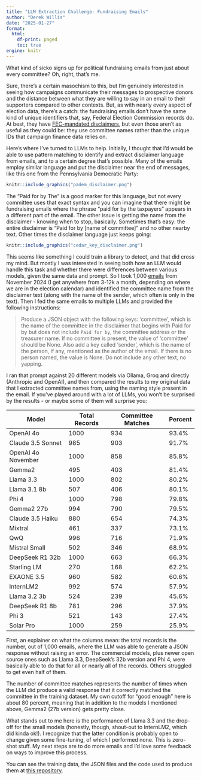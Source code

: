 ```yaml
---
title: "LLM Extraction Challenge: Fundraising Emails"
author: "Derek Willis"
date: "2025-01-27"
format:
  html:
    df-print: paged
    toc: true
engine: knitr
---
```


What kind of sicko signs up for political fundraising emails from just about every committee? Oh, right, that's me.

Sure, there's a certain masochism to this, but I'm genuinely interested in seeing how campaigns communicate their messages to prospective donors and the distance between what they are willing to say in an email to their supporters compared to other contexts. But, as with nearly every aspect of election data, there's a catch: the fundraising emails don't have the same kind of unique identifiers that, say, Federal Election Commission records do. At best, they have [FEC-mandated disclaimers](https://www.fec.gov/help-candidates-and-committees/advertising-and-disclaimers/), but even those aren't as useful as they could be: they use committee names rather than the unique IDs that campaign finance data relies on.

Here's where I've turned to LLMs to help. Initially, I thought that I'd would be able to use pattern matching to identify and extract disclaimer language from emails, and to a certain degree that's possible. Many of the emails employ similar language and put the disclaimer near the end of messages, like this one from the Pennsylvania Democratic Party:

```r
knitr::include_graphics("padem_disclaimer.png")
```

The "Paid for by The" is a good marker for this language, but not every committee uses that exact syntax and you can imagine that there might be fundraising emails where the phrase "paid for by the taxpayers" appears in a different part of the email. The other issue is getting the name from the disclaimer - knowing when to stop, basically. Sometimes that's easy: the entire disclaimer is "Paid for by \[name of committee\]" and no other nearby text. Other times the disclaimer language just keeps going:

```r
knitr::include_graphics("cedar_key_disclaimer.png")
```

This seems like something I could train a library to detect, and that did cross my mind. But mostly I was interested in seeing both how an LLM would handle this task and whether there were differences between various models, given the same data and prompt. So I took 1,000 [emails](https://political-emails.herokuapp.com/) from November 2024 (I get anywhere from 3-12k a month, depending on where we are in the election calendar) and identified the committee name from the disclaimer text (along with the name of the sender, which often is only in the text). Then I fed the same emails to multiple LLMs and provided the following instructions:

> Produce a JSON object with the following keys: 'committee', which is the name of the committee in the disclaimer that begins with Paid for by but does not include `Paid for by`, the committee address or the treasurer name. If no committee is present, the value of 'committee' should be None. Also add a key called 'sender', which is the name of the person, if any, mentioned as the author of the email. If there is no person named, the value is None. Do not include any other text, no yapping.

I ran that prompt against 20 different models via Ollama, Groq and directly (Anthropic and OpenAI), and then compared the results to my original data that I extracted committee names from, using the naming style present in the email. If you've played around with a lot of LLMs, you won't be surprised by the results - or maybe some of them will surprise you:

| Model              | Total Records | Committee Matches | Percent |
|--------------------|---------------|-------------------|---------|
| OpenAI 4o          | 1000          | 934               | 93.4%   |
| Claude 3.5 Sonnet  | 985           | 903               | 91.7%   |
| OpenAI 4o November | 1000          | 858               | 85.8%   |
| Gemma2             | 495           | 403               | 81.4%   |
| Llama 3.3          | 1000          | 802               | 80.2%   |
| Llama 3.1 8b       | 507           | 406               | 80.1%   |
| Phi 4              | 1000          | 798               | 79.8%   |
| Gemma2 27b         | 994           | 790               | 79.5%   |
| Claude 3.5 Haiku   | 880           | 654               | 74.3%   |
| Mixtral            | 461           | 337               | 73.1%   |
| QwQ                | 996           | 716               | 71.9%   |
| Mistral Small      | 502           | 346               | 68.9%   |
| DeepSeek R1 32b    | 1000          | 663               | 66.3%   |
| Starling LM        | 270           | 168               | 62.2%   |
| EXAONE 3.5         | 960           | 582               | 60.6%   |
| InternLM2          | 992           | 574               | 57.9%   |
| Llama 3.2 3b       | 524           | 239               | 45.6%   |
| DeepSeek R1 8b     | 781           | 296               | 37.9%   |
| Phi 3              | 521           | 143               | 27.4%   |
| Solar Pro          | 1000          | 259               | 25.9%   |

First, an explainer on what the columns mean: the total records is the number, out of 1,000 emails, where the LLM was able to generate a JSON response without raising an error. The commercial models, plus newer open source ones such as Llama 3.3, DeepSeek's 32b version and Phi 4, were basically able to do that for all or nearly all of the records. Others struggled to get even half of them.

The number of committee matches represents the number of times when the LLM did produce a valid response that it correctly matched the committee in the training dataset. My own cutoff for "good enough" here is about 80 percent, meaning that in addition to the models I mentioned above, Gemma2 (27b version) gets pretty close.

What stands out to me here is the performance of Llama 3.3 and the drop-off for the small models (honestly, though, shout-out to InternLM2, which did kinda ok!). I recognize that the latter condition is probably open to change given some fine-tuning, of which I performed none. This is zero-shot stuff. My next steps are to do more emails and I'd love some feedback on ways to improve this process.

You can see the training data, the JSON files and the code used to produce them at [this repository](https://github.com/dwillis/LLM-Extraction-Challenge).
